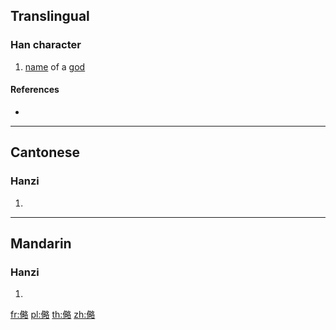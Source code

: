 ==Translingual==

===Han character===
{{Han char|rn=9|rad=人|as=11|sn=13|four=|canj=OWHR|ids=⿰亻略}}

# [[name]] of a [[god]]

====References====
* {{Han ref|kx=0114.210|hdz=10211.020|uh=347C|ud=13436}}

----

==Cantonese==

===Hanzi===
{{yue-hanzi|jyut=[[loek6]]|y=leuk6}}

# {{defn|lang=yue|sort=人11}}

----

==Mandarin==

===Hanzi===
{{cmn-hanzi|pin=[[lüè]] ([[lüe4]])|wg=<sup>4</sup>}}

# {{defn|lang=cmn|sort=人11}}

[[fr:㑼]]
[[pl:㑼]]
[[th:㑼]]
[[zh:㑼]]